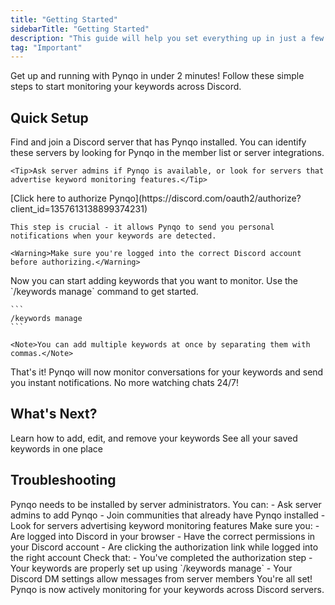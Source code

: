 ```yaml
---
title: "Getting Started"
sidebarTitle: "Getting Started"
description: "This guide will help you set everything up in just a few steps."
tag: "Important"
---
```


<Info>
Get up and running with Pynqo in under 2 minutes! Follow these simple steps to start monitoring your keywords across Discord.
</Info>

## Quick Setup

<Steps>
  <Step title="Join a Pynqo-Enabled Server">
    Find and join a Discord server that has Pynqo installed. You can identify these servers by looking for Pynqo in the member list or server integrations.
    
    <Tip>Ask server admins if Pynqo is available, or look for servers that advertise keyword monitoring features.</Tip>
  </Step>
  
  <Step title="Authorize Pynqo">
    <Tooltip tip="This allows Pynqo to send you direct messages with keyword notifications">
      [Click here to authorize Pynqo](https://discord.com/oauth2/authorize?client_id=1357613138899374231)
    </Tooltip>
    
    This step is crucial - it allows Pynqo to send you personal notifications when your keywords are detected.
    
    <Warning>Make sure you're logged into the correct Discord account before authorizing.</Warning>
  </Step>
  
  <Step title="Set Up Your Keywords">
    Now you can start adding keywords that you want to monitor. Use the `/keywords manage` command to get started.
    
    ```
    /keywords manage
    ```
    
    <Note>You can add multiple keywords at once by separating them with commas.</Note>
  </Step>
  
  <Step title="Relax and Get Notified">
    That's it! Pynqo will now monitor conversations for your keywords and send you instant notifications. No more watching chats 24/7!
  </Step>
</Steps>

## What's Next?

<CardGroup cols={2}>
  <Card title="Manage Keywords" icon="tags" href="/keywords/manage">
    Learn how to add, edit, and remove your keywords
  </Card>
  <Card title="View Your Keywords" icon="list" href="/keywords/list">
    See all your saved keywords in one place
  </Card>
</CardGroup>

## Troubleshooting

<Accordion title="I don't see Pynqo in any servers">
Pynqo needs to be installed by server administrators. You can:
- Ask server admins to add Pynqo
- Join communities that already have Pynqo installed
- Look for servers advertising keyword monitoring features
</Accordion>

<Accordion title="Authorization isn't working">
Make sure you:
- Are logged into Discord in your browser
- Have the correct permissions in your Discord account
- Are clicking the authorization link while logged into the right account
</Accordion>

<Accordion title="Not receiving notifications">
Check that:
- You've completed the authorization step
- Your keywords are properly set up using `/keywords manage`
- Your Discord DM settings allow messages from server members
</Accordion>

<Check>
You're all set! Pynqo is now actively monitoring for your keywords across Discord servers.
</Check>